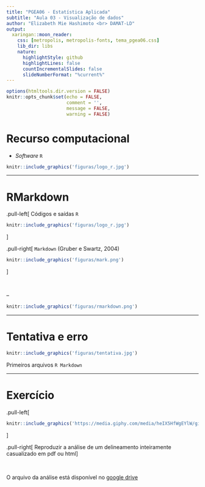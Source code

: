 ```yaml
---
title: "PGEA06 - Estatística Aplicada"
subtitle: "Aula 03 - Visualização de dados" 
author: "Elizabeth Mie Hashimoto <br> DAMAT-LD"
output:
  xaringan::moon_reader:
    css: [metropolis, metropolis-fonts, tema_pgea06.css]
    lib_dir: libs
    nature:
      highlightStyle: github
      highlightLines: false
      countIncrementalSlides: false
      slideNumberFormat: "%current%"
---
```


```r
options(htmltools.dir.version = FALSE)
knitr::opts_chunk$set(echo = FALSE, 
                      comment = '',
                      message = FALSE,
                      warning = FALSE)
```
<style> 
#caixa {
  border: 1px solid;
  padding: 10px;
  box-shadow: 5px 10px blue;
}
div {
  text-align: justify;
  text-justify: inter-word;
}
</style>

# Recurso computacional

- *Software* `R`

```r
knitr::include_graphics('figuras/logo_r.jpg')
```

---

# RMarkdown

.pull-left[
Códigos e saídas `R`

```r
knitr::include_graphics('figuras/logo_r.jpg')
```
]

.pull-right[
`Markdown` (Gruber e Swartz, 2004) 

```r
knitr::include_graphics('figuras/mark.png')
```
]

<br>

--

```r
knitr::include_graphics('figuras/rmarkdown.png')
```

---

# Tentativa e erro

```r
knitr::include_graphics('figuras/tentativa.jpg')
```

Primeiros arquivos `R Markdown`

---

# Exercício

.pull-left[
```r
knitr::include_graphics('https://media.giphy.com/media/heIX5HfWgEYlW/giphy.gif')
```
]

.pull-right[
Reproduzir a análise de um delineamento inteiramente casualizado em pdf ou html
]

<br>

O arquivo da análise está disponível no [google drive](https://drive.google.com/drive/folders/1HIPgbLBXJ00ZTQdZ_ZbIM_4nCtd3Mvym?usp=sharing)
